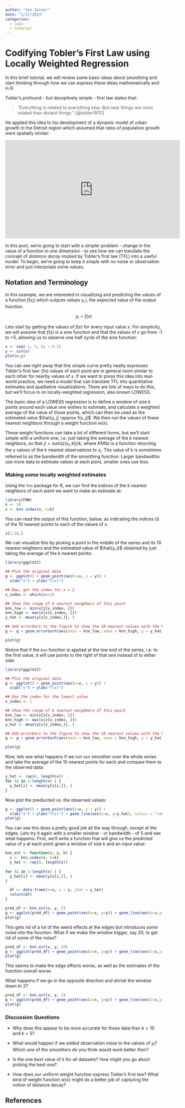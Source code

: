 ```yaml
---
author: "Jon Zelner"
date: "1/17/2023"
categories:
  - code
  - tutorial
---
```


# Codifying Tobler's First Law using Locally Weighted Regression

In this brief tutorial, we will review some basic ideas about smoothing and start thinking through how we can express these ideas mathematically and in R. 

Tobler's profound - but deceptively simple - first law states that:

> "Everything is related to everything else. But near things are more related than distant things." [@tobler1970]

He applied this idea to his development of a dynamic model of urban growth in the Detroit region which assumed that rates of population growth were spatially similar:

<iframe width="560" height="315" src="https://www.youtube.com/embed/kRsF9S8JqBI" title="YouTube video player" frameborder="0" allow="accelerometer; autoplay; clipboard-write; encrypted-media; gyroscope; picture-in-picture; web-share" allowfullscreen></iframe>

In this post, we're going to start with a simpler problem - change in the value of a function in one dimension - to see how we can translate the concept of *distance decay* implied by Tobler's first law (TFL) into a useful model. To begin, we're going to keep it simple with no noise or observation error and just interpolate some values.

## Notation and Terminology

In this example, we are interested in visualizing and predicting the values of a function $f(x_i)$ which outputs values y_i, the expected value of the output function.

$$
y_i = f(x)
$$


Lets start by getting the values of $f(x)$ for every input value $x$. For simplicity, we will assume that $f(x)$ is a sine function and that the values of $x$ go from -1 to +5, allowing us to observe one half cycle of the sine function: 
```r
x <- seq(-1, 5, by = 0.1)
y <- sin(x)
plot(x,y)
```
 
You can see right away that this simple curve pretty neatly expresses Tobler's first law: $f(x)$ values of each point are in general more similar to each other for nearby values of $x$. If we want to press this idea into real-world practice, we need a *model* that can translate TFL into quantitative estimates and qualitative visualizations. There are lots of ways to do this, but we'll focus in on  locally-weighted regression, also known LOWESS. 

The basic idea of a LOWESS regression is to define a window of size $k$ points around each value one wishes to estimate, and calculate a weighted average of the value of those points, which can then be used as the estimated value $\hat{y_j} \approx f(x_j)$. We then run the values of these nearest neighbors through a weight function $w(x)$. 

These weight functions can take a lot of different forms, but we'll start simple with a uniform one, i.e. just taking the average of the $k$ nearest neighbors, so that $\hat{y} = sum(z(x_i, k))/k$, where $KNNz$ is a function returning the $y$ values of the k nearest observations to $x_i$. The value of $k$ is sometimes referred to as the *bandwidth* of the smoothing function: Larger bandwidths use more data to estimate values at each point, smaller ones use less. 

### Making some locally weighted estimates

Using the `fnn` package for R, we can find the indices of the $k$ nearest neighbors of each point we want to make an estimate at:

```r
library(FNN)
k <- 10
z <- knn.index(x, k=k)
```

You can read the output of this function, below, as indicating the indices ($i$) of the 10 nearest points to each of the values of $x$.

```r
z[1:10,]
```

We can visualize this by picking a point in the middle of the series and its 10 nearest neighbors and the estimated value of $\hat{y_i}$ obtained by just taking the average of the k nearest points:

```r
library(ggplot2)

## Plot the original data
g <- ggplot() + geom_point(aes(x=x, y = y)) + 
  xlab("x") + ylab("f(x)")

## Now, get the index for x = 2
x_index <- which(x==2)

## Show the range of k nearest neighbors of this point
knn_low <- min(x[z[x_index, ]])
knn_high <- max(x[z[x_index, ]])
y_hat <- mean(y[z[x_index,]], )

## Add errorbars to the figure to show the 10 nearest values with the height of the point indicating the estimated value at y_i, denoted by the red dot
g <- g + geom_errorbarh(aes(xmin = knn_low, xmax = knn_high, y = y_hat)) + geom_point(aes(x=2,y_hat), colour = "red")

plot(g)
```
Notice that if the `knn` function is applied at the low end of the series, i.e. to the first value, it will use points to the right of that one instead of to either side:

```r
library(ggplot2)

## Plot the original data
g <- ggplot() + geom_point(aes(x=x, y = y)) + 
  xlab("x") + ylab("f(x)")

## Use the index for the lowest value
x_index <- 1

## Show the range of k nearest neighbors of this point
knn_low <- min(x[z[x_index, ]])
knn_high <- max(x[z[x_index, ]])
y_hat <- mean(y[z[x_index,]], )

## Add errorbars to the figure to show the 10 nearest values with the height of the point indicating the estimated value at y_i
g <- g + geom_errorbarh(aes(xmin = knn_low, xmax = knn_high, y = y_hat)) + geom_point(aes(x=x[x_index],y_hat), colour = "red")

plot(g)
```

Now, lets see what happens if we run our smoother over the whole series and take the average of the 10 nearest points for each and compare them to the observed data:

```r
y_hat <- rep(0, length(x))
for (i in 1:length(x) ) {
  y_hat[i] <- mean(y[z[i,]], )
}
```

Now plot the prediucted vs. the observed values:

```r
g <- ggplot() + geom_point(aes(x=x, y = y)) + 
  xlab("x") + ylab("f(x)") + geom_line(aes(x=x, y=y_hat), colour = "red")
plot(g)
```

You can see this does a pretty good job all the way through, except at the edges. Lets try it again with a smaller window - or bandwidth - of 5 and see what happens. First, we'll write a function that will give us the predicted value of y at each point given a window of size k and an input value: 

```r
knn_est <- function(x, y, k) {
  z <- knn.index(x, k=k)
  y_hat <- rep(0, length(x))
  
for (i in 1:length(x) ) {
  y_hat[i] <- mean(y[z[i,]], )
}

  df <- data.frame(x=x, y = y, yhat = y_hat)
  return(df)
}
```

```r
pred_df <- knn_est(x, y, 5)
g <- ggplot(pred_df) + geom_point(aes(x=x, y=y)) + geom_line(aes(x=x,y=yhat),colour="red")
plot(g)

```

This gets rid of a lot of the weird effects at the edges but introduces some noise into the function. What if we make the window bigger, say 20, to get rid of some of the noise?

```r
pred_df <- knn_est(x, y, 20)
g <- ggplot(pred_df) + geom_point(aes(x=x, y=y)) + geom_line(aes(x=x,y=yhat),colour="red")
plot(g)
```

This seems to make the edge effects worse, as well as the estimates of the function overall worse.

What happens if we go in the opposite direction and shrink the window down to 2?

```r
pred_df <- knn_est(x, y, 2)
g <- ggplot(pred_df) + geom_point(aes(x=x, y=y)) + geom_line(aes(x=x,y=yhat),colour="red")
plot(g)
```

### Discussion Questions

- Why does this appear to be more accurate for these data than $k=10$ and $k=5$? 

- What would happen if we added observation noise to the values of $y_i$? Which one of the smoothers do you think would work better then?

- Is the one *best* value of $k$ for all datasets? How might you go about picking the best one? 

- How does our uniform weight function express Tobler's first law? What kind of weight function $w(x)$ might do a better job of capturing the notion of distance decay?

## References

